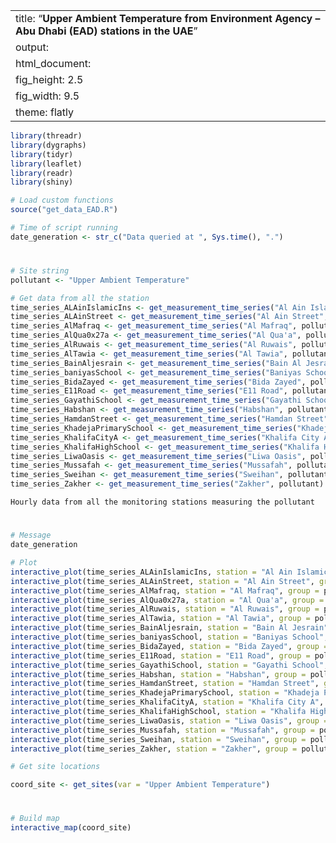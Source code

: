 
---
title: "**Upper Ambient Temperature from Environment Agency – Abu Dhabi (EAD) stations in the UAE**"
output:
  html_document:
    fig_height: 2.5
    fig_width: 9.5
    theme: flatly
---

```{r set_up, message = FALSE, echo = FALSE, warning = FALSE}
library(threadr)
library(dygraphs)
library(tidyr)
library(leaflet)
library(readr)
library(shiny)

# Load custom functions
source("get_data_EAD.R")

# Time of script running
date_generation <- str_c("Data queried at ", Sys.time(), ".")
```
# 

## 
```{r import_data, message = FALSE, echo = FALSE, results = "hide", cache = TRUE, warning = FALSE}

# Site string
pollutant <- "Upper Ambient Temperature"

# Get data from all the station
time_series_ALAinIslamicIns <- get_measurement_time_series("Al Ain Islamic Ins", pollutant)
time_series_ALAinStreet <- get_measurement_time_series("Al Ain Street", pollutant)
time_series_AlMafraq <- get_measurement_time_series("Al Mafraq", pollutant)
time_series_AlQua0x27a <- get_measurement_time_series("Al Qua'a", pollutant)
time_series_AlRuwais <- get_measurement_time_series("Al Ruwais", pollutant)
time_series_AlTawia <- get_measurement_time_series("Al Tawia", pollutant)
time_series_BainAljesrain <- get_measurement_time_series("Bain Al Jesrain", pollutant)
time_series_baniyasSchool <- get_measurement_time_series("Baniyas School", pollutant)
time_series_BidaZayed <- get_measurement_time_series("Bida Zayed", pollutant)
time_series_E11Road <- get_measurement_time_series("E11 Road", pollutant)
time_series_GayathiSchool <- get_measurement_time_series("Gayathi School", pollutant)
time_series_Habshan <- get_measurement_time_series("Habshan", pollutant)
time_series_HamdanStreet <- get_measurement_time_series("Hamdan Street", pollutant)
time_series_KhadejaPrimarySchool <- get_measurement_time_series("Khadeja Primary School", pollutant)
time_series_KhalifaCityA <- get_measurement_time_series("Khalifa City A", pollutant)
time_series_KhalifaHighSchool <- get_measurement_time_series("Khalifa High School", pollutant)
time_series_LiwaOasis <- get_measurement_time_series("Liwa Oasis", pollutant)
time_series_Mussafah <- get_measurement_time_series("Mussafah", pollutant)
time_series_Sweihan <- get_measurement_time_series("Sweihan", pollutant)
time_series_Zakher <- get_measurement_time_series("Zakher", pollutant)
```

 `Hourly data from all the monitoring stations measuring the pollutant`
 
# 

## 

```{r plot_EAD_LAT, echo = FALSE, cache = TRUE}
# Message
date_generation

# Plot
interactive_plot(time_series_ALAinIslamicIns, station = "Al Ain Islamic Ins", group =   pollutant, pollu="Upper Ambient Temperature")
interactive_plot(time_series_ALAinStreet, station = "Al Ain Street", group = pollutant, pollu="Upper Ambient Temperature")
interactive_plot(time_series_AlMafraq, station = "Al Mafraq", group = pollutant, pollu="Upper Ambient Temperature")
interactive_plot(time_series_AlQua0x27a, station = "Al Qua'a", group = pollutant, pollu="Upper Ambient Temperature")
interactive_plot(time_series_AlRuwais, station = "Al Ruwais", group = pollutant, pollu="Upper Ambient Temperature")
interactive_plot(time_series_AlTawia, station = "Al Tawia", group = pollutant, pollu="Upper Ambient Temperature")
interactive_plot(time_series_BainAljesrain, station = "Bain Al Jesrain", group = pollutant, pollu="Upper Ambient Temperature")
interactive_plot(time_series_baniyasSchool, station = "Baniyas School", group = pollutant, pollu="Upper Ambient Temperature")
interactive_plot(time_series_BidaZayed, station = "Bida Zayed", group = pollutant, pollu="Upper Ambient Temperature")
interactive_plot(time_series_E11Road, station = "E11 Road", group = pollutant, pollu="Upper Ambient Temperature")
interactive_plot(time_series_GayathiSchool, station = "Gayathi School", group = pollutant, pollu="Upper Ambient Temperature")
interactive_plot(time_series_Habshan, station = "Habshan", group = pollutant, pollu="Upper Ambient Temperature")
interactive_plot(time_series_HamdanStreet, station = "Hamdan Street", group = pollutant, pollu="Upper Ambient Temperature")
interactive_plot(time_series_KhadejaPrimarySchool, station = "Khadeja Primary School", group = pollutant, pollu="Upper Ambient Temperature")
interactive_plot(time_series_KhalifaCityA, station = "Khalifa City A", group = pollutant, pollu="Upper Ambient Temperature")
interactive_plot(time_series_KhalifaHighSchool, station = "Khalifa High School", group =pollutant, pollu="Upper Ambient Temperature")
interactive_plot(time_series_LiwaOasis, station = "Liwa Oasis", group = pollutant, pollu="Upper Ambient Temperature")
interactive_plot(time_series_Mussafah, station = "Mussafah", group = pollutant, pollu="Upper Ambient Temperature")
interactive_plot(time_series_Sweihan, station = "Sweihan", group = pollutant, pollu="Upper Ambient Temperature")
interactive_plot(time_series_Zakher, station = "Zakher", group = pollutant, pollu="Upper Ambient Temperature")

```


```{r import_data_for_map, message = FALSE, echo = FALSE, results = "hide", cache = TRUE}
# Get site locations

coord_site <- get_sites(var = "Upper Ambient Temperature")

```
#
 
##

```{r map, fig.height = 8, echo = FALSE, message = FALSE, cache = TRUE}
# Build map
interactive_map(coord_site)
```

 
 